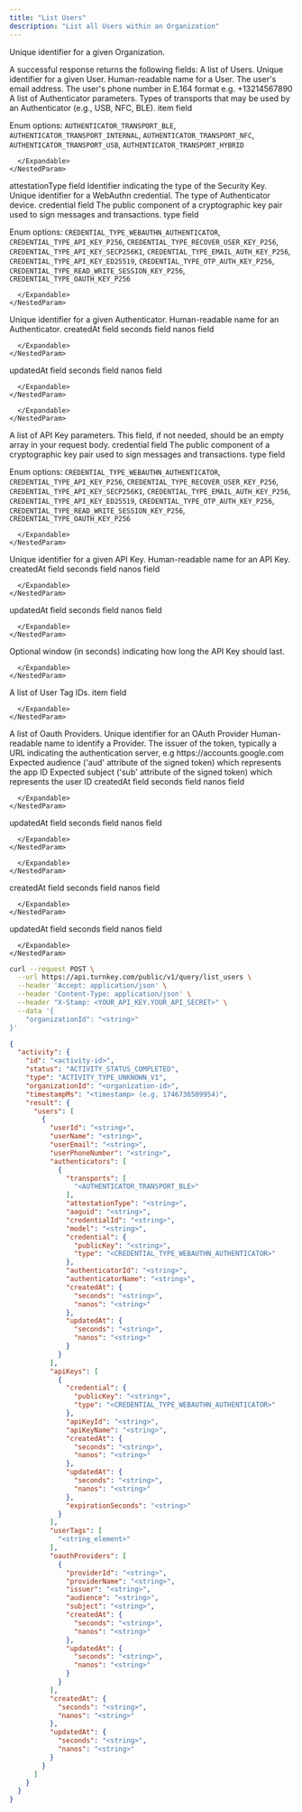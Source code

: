 ```yaml
---
title: "List Users"
description: "List all Users within an Organization"
---
```



<EndpointPath type="query" path="list_users" />

<Authorizations />

<H3Bordered text="Body" />

<ParamField body="organizationId" type="string" required={true}>

Unique identifier for a given Organization.
</ParamField>


<H3Bordered text="Response" />
A successful response returns the following fields:

<ResponseField name="users" type="array" required={true}>
  A list of Users.
  <Expandable title="users details">
    <NestedParam parentKey="users" childKey="userId" type="string" required={true}>
Unique identifier for a given User.
</NestedParam>
<NestedParam parentKey="users" childKey="userName" type="string" required={true}>
Human-readable name for a User.
</NestedParam>
<NestedParam parentKey="users" childKey="userEmail" type="string" required={false}>
The user's email address.
</NestedParam>
<NestedParam parentKey="users" childKey="userPhoneNumber" type="string" required={false}>
The user's phone number in E.164 format e.g. +13214567890
</NestedParam>
<NestedParam parentKey="users" childKey="authenticators" type="array" required={true}>
      A list of Authenticator parameters.
      <Expandable title="authenticators details">
        <NestedParam parentKey="users.authenticators" childKey="transports" type="array" required={true}>
      Types of transports that may be used by an Authenticator (e.g., USB, NFC, BLE).
      <Expandable title="transports details">
        <NestedParam parentKey="users.authenticators.transports" childKey="item" type="enum" required={true}>
item field
  
Enum options: `AUTHENTICATOR_TRANSPORT_BLE`, `AUTHENTICATOR_TRANSPORT_INTERNAL`, `AUTHENTICATOR_TRANSPORT_NFC`, `AUTHENTICATOR_TRANSPORT_USB`, `AUTHENTICATOR_TRANSPORT_HYBRID`

</NestedParam>

      </Expandable>
    </NestedParam>
<NestedParam parentKey="users.authenticators" childKey="attestationType" type="string" required={true}>
attestationType field
</NestedParam>
<NestedParam parentKey="users.authenticators" childKey="aaguid" type="string" required={true}>
Identifier indicating the type of the Security Key.
</NestedParam>
<NestedParam parentKey="users.authenticators" childKey="credentialId" type="string" required={true}>
Unique identifier for a WebAuthn credential.
</NestedParam>
<NestedParam parentKey="users.authenticators" childKey="model" type="string" required={true}>
The type of Authenticator device.
</NestedParam>
<NestedParam parentKey="users.authenticators" childKey="credential" type="object" required={true}>
      credential field
      <Expandable title="credential details">
        <NestedParam parentKey="users.authenticators.credential" childKey="publicKey" type="string" required={true}>
The public component of a cryptographic key pair used to sign messages and transactions.
</NestedParam>
<NestedParam parentKey="users.authenticators.credential" childKey="type" type="enum" required={true}>
type field
  
Enum options: `CREDENTIAL_TYPE_WEBAUTHN_AUTHENTICATOR`, `CREDENTIAL_TYPE_API_KEY_P256`, `CREDENTIAL_TYPE_RECOVER_USER_KEY_P256`, `CREDENTIAL_TYPE_API_KEY_SECP256K1`, `CREDENTIAL_TYPE_EMAIL_AUTH_KEY_P256`, `CREDENTIAL_TYPE_API_KEY_ED25519`, `CREDENTIAL_TYPE_OTP_AUTH_KEY_P256`, `CREDENTIAL_TYPE_READ_WRITE_SESSION_KEY_P256`, `CREDENTIAL_TYPE_OAUTH_KEY_P256`

</NestedParam>

      </Expandable>
    </NestedParam>
<NestedParam parentKey="users.authenticators" childKey="authenticatorId" type="string" required={true}>
Unique identifier for a given Authenticator.
</NestedParam>
<NestedParam parentKey="users.authenticators" childKey="authenticatorName" type="string" required={true}>
Human-readable name for an Authenticator.
</NestedParam>
<NestedParam parentKey="users.authenticators" childKey="createdAt" type="object" required={true}>
      createdAt field
      <Expandable title="createdAt details">
        <NestedParam parentKey="users.authenticators.createdAt" childKey="seconds" type="string" required={true}>
seconds field
</NestedParam>
<NestedParam parentKey="users.authenticators.createdAt" childKey="nanos" type="string" required={true}>
nanos field
</NestedParam>

      </Expandable>
    </NestedParam>
<NestedParam parentKey="users.authenticators" childKey="updatedAt" type="object" required={true}>
      updatedAt field
      <Expandable title="updatedAt details">
        <NestedParam parentKey="users.authenticators.updatedAt" childKey="seconds" type="string" required={true}>
seconds field
</NestedParam>
<NestedParam parentKey="users.authenticators.updatedAt" childKey="nanos" type="string" required={true}>
nanos field
</NestedParam>

      </Expandable>
    </NestedParam>

      </Expandable>
    </NestedParam>
<NestedParam parentKey="users" childKey="apiKeys" type="array" required={true}>
      A list of API Key parameters. This field, if not needed, should be an empty array in your request body.
      <Expandable title="apiKeys details">
        <NestedParam parentKey="users.apiKeys" childKey="credential" type="object" required={true}>
      credential field
      <Expandable title="credential details">
        <NestedParam parentKey="users.apiKeys.credential" childKey="publicKey" type="string" required={true}>
The public component of a cryptographic key pair used to sign messages and transactions.
</NestedParam>
<NestedParam parentKey="users.apiKeys.credential" childKey="type" type="enum" required={true}>
type field
  
Enum options: `CREDENTIAL_TYPE_WEBAUTHN_AUTHENTICATOR`, `CREDENTIAL_TYPE_API_KEY_P256`, `CREDENTIAL_TYPE_RECOVER_USER_KEY_P256`, `CREDENTIAL_TYPE_API_KEY_SECP256K1`, `CREDENTIAL_TYPE_EMAIL_AUTH_KEY_P256`, `CREDENTIAL_TYPE_API_KEY_ED25519`, `CREDENTIAL_TYPE_OTP_AUTH_KEY_P256`, `CREDENTIAL_TYPE_READ_WRITE_SESSION_KEY_P256`, `CREDENTIAL_TYPE_OAUTH_KEY_P256`

</NestedParam>

      </Expandable>
    </NestedParam>
<NestedParam parentKey="users.apiKeys" childKey="apiKeyId" type="string" required={true}>
Unique identifier for a given API Key.
</NestedParam>
<NestedParam parentKey="users.apiKeys" childKey="apiKeyName" type="string" required={true}>
Human-readable name for an API Key.
</NestedParam>
<NestedParam parentKey="users.apiKeys" childKey="createdAt" type="object" required={true}>
      createdAt field
      <Expandable title="createdAt details">
        <NestedParam parentKey="users.apiKeys.createdAt" childKey="seconds" type="string" required={true}>
seconds field
</NestedParam>
<NestedParam parentKey="users.apiKeys.createdAt" childKey="nanos" type="string" required={true}>
nanos field
</NestedParam>

      </Expandable>
    </NestedParam>
<NestedParam parentKey="users.apiKeys" childKey="updatedAt" type="object" required={true}>
      updatedAt field
      <Expandable title="updatedAt details">
        <NestedParam parentKey="users.apiKeys.updatedAt" childKey="seconds" type="string" required={true}>
seconds field
</NestedParam>
<NestedParam parentKey="users.apiKeys.updatedAt" childKey="nanos" type="string" required={true}>
nanos field
</NestedParam>

      </Expandable>
    </NestedParam>
<NestedParam parentKey="users.apiKeys" childKey="expirationSeconds" type="string" required={false}>
Optional window (in seconds) indicating how long the API Key should last.
</NestedParam>

      </Expandable>
    </NestedParam>
<NestedParam parentKey="users" childKey="userTags" type="array" required={true}>
      A list of User Tag IDs.
      <Expandable title="userTags details">
        <NestedParam parentKey="users.userTags" childKey="item" type="string" required={true}>
item field
</NestedParam>

      </Expandable>
    </NestedParam>
<NestedParam parentKey="users" childKey="oauthProviders" type="array" required={true}>
      A list of Oauth Providers.
      <Expandable title="oauthProviders details">
        <NestedParam parentKey="users.oauthProviders" childKey="providerId" type="string" required={true}>
Unique identifier for an OAuth Provider
</NestedParam>
<NestedParam parentKey="users.oauthProviders" childKey="providerName" type="string" required={true}>
Human-readable name to identify a Provider.
</NestedParam>
<NestedParam parentKey="users.oauthProviders" childKey="issuer" type="string" required={true}>
The issuer of the token, typically a URL indicating the authentication server, e.g https://accounts.google.com
</NestedParam>
<NestedParam parentKey="users.oauthProviders" childKey="audience" type="string" required={true}>
Expected audience ('aud' attribute of the signed token) which represents the app ID
</NestedParam>
<NestedParam parentKey="users.oauthProviders" childKey="subject" type="string" required={true}>
Expected subject ('sub' attribute of the signed token) which represents the user ID
</NestedParam>
<NestedParam parentKey="users.oauthProviders" childKey="createdAt" type="object" required={true}>
      createdAt field
      <Expandable title="createdAt details">
        <NestedParam parentKey="users.oauthProviders.createdAt" childKey="seconds" type="string" required={true}>
seconds field
</NestedParam>
<NestedParam parentKey="users.oauthProviders.createdAt" childKey="nanos" type="string" required={true}>
nanos field
</NestedParam>

      </Expandable>
    </NestedParam>
<NestedParam parentKey="users.oauthProviders" childKey="updatedAt" type="object" required={true}>
      updatedAt field
      <Expandable title="updatedAt details">
        <NestedParam parentKey="users.oauthProviders.updatedAt" childKey="seconds" type="string" required={true}>
seconds field
</NestedParam>
<NestedParam parentKey="users.oauthProviders.updatedAt" childKey="nanos" type="string" required={true}>
nanos field
</NestedParam>

      </Expandable>
    </NestedParam>

      </Expandable>
    </NestedParam>
<NestedParam parentKey="users" childKey="createdAt" type="object" required={true}>
      createdAt field
      <Expandable title="createdAt details">
        <NestedParam parentKey="users.createdAt" childKey="seconds" type="string" required={true}>
seconds field
</NestedParam>
<NestedParam parentKey="users.createdAt" childKey="nanos" type="string" required={true}>
nanos field
</NestedParam>

      </Expandable>
    </NestedParam>
<NestedParam parentKey="users" childKey="updatedAt" type="object" required={true}>
      updatedAt field
      <Expandable title="updatedAt details">
        <NestedParam parentKey="users.updatedAt" childKey="seconds" type="string" required={true}>
seconds field
</NestedParam>
<NestedParam parentKey="users.updatedAt" childKey="nanos" type="string" required={true}>
nanos field
</NestedParam>

      </Expandable>
    </NestedParam>

  </Expandable>
</ResponseField>

<RequestExample>

```bash cURL
curl --request POST \
  --url https://api.turnkey.com/public/v1/query/list_users \
  --header 'Accept: application/json' \
  --header 'Content-Type: application/json' \
  --header "X-Stamp: <YOUR_API_KEY.YOUR_API_SECRET>" \
  --data '{
    "organizationId": "<string>"
}'
```

</RequestExample>

<ResponseExample>

```json 200
{
  "activity": {
    "id": "<activity-id>",
    "status": "ACTIVITY_STATUS_COMPLETED",
    "type": "ACTIVITY_TYPE_UNKNOWN_V1",
    "organizationId": "<organization-id>",
    "timestampMs": "<timestamp> (e.g. 1746736509954)",
    "result": {
      "users": [
        {
          "userId": "<string>",
          "userName": "<string>",
          "userEmail": "<string>",
          "userPhoneNumber": "<string>",
          "authenticators": [
            {
              "transports": [
                "<AUTHENTICATOR_TRANSPORT_BLE>"
              ],
              "attestationType": "<string>",
              "aaguid": "<string>",
              "credentialId": "<string>",
              "model": "<string>",
              "credential": {
                "publicKey": "<string>",
                "type": "<CREDENTIAL_TYPE_WEBAUTHN_AUTHENTICATOR>"
              },
              "authenticatorId": "<string>",
              "authenticatorName": "<string>",
              "createdAt": {
                "seconds": "<string>",
                "nanos": "<string>"
              },
              "updatedAt": {
                "seconds": "<string>",
                "nanos": "<string>"
              }
            }
          ],
          "apiKeys": [
            {
              "credential": {
                "publicKey": "<string>",
                "type": "<CREDENTIAL_TYPE_WEBAUTHN_AUTHENTICATOR>"
              },
              "apiKeyId": "<string>",
              "apiKeyName": "<string>",
              "createdAt": {
                "seconds": "<string>",
                "nanos": "<string>"
              },
              "updatedAt": {
                "seconds": "<string>",
                "nanos": "<string>"
              },
              "expirationSeconds": "<string>"
            }
          ],
          "userTags": [
            "<string_element>"
          ],
          "oauthProviders": [
            {
              "providerId": "<string>",
              "providerName": "<string>",
              "issuer": "<string>",
              "audience": "<string>",
              "subject": "<string>",
              "createdAt": {
                "seconds": "<string>",
                "nanos": "<string>"
              },
              "updatedAt": {
                "seconds": "<string>",
                "nanos": "<string>"
              }
            }
          ],
          "createdAt": {
            "seconds": "<string>",
            "nanos": "<string>"
          },
          "updatedAt": {
            "seconds": "<string>",
            "nanos": "<string>"
          }
        }
      ]
    }
  }
}
```

</ResponseExample>
